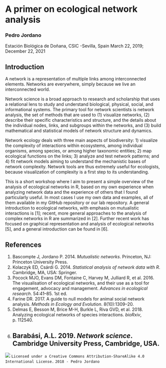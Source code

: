 # A primer on ecological network analysis

### Pedro Jordano
Estación Biológica de Doñana, CSIC -Sevilla, Spain
March 22, 2019; December 22, 2021

## Introduction
A network is a representation of multiple links among interconnected elements. Networks are everywhere, simply because we live an interconnected world.

Network science is a broad approach to research and scholarship that uses a relational lens to study and understand biological, physical, social, and informational systems. The primary tool for network scientists is network analysis, the set of methods that are used to (1) visualize networks, (2) describe their specific characteristics and structure, and the details about the individual nodes, links, and subgroups within the networks, and (3) build mathematical and statistical models of network structure and dynamics.

Network ecology deals with three main aspects of biodiversity: 1) visualize the complexity of interactions within ecosystems, among individual organisms, among species, or among higher taxonomic entities; 2) map ecological functions on the links; 3) analyze and test network patterns; and 4) fit network models aiming to understand the mechanistic bases of network complexity. Network tools are thus extremely useful for ecologists, because visualization of complexity is a first step to its understanding.

This is a short workshop where I aim to present a simple overview of the analysis of ecological networks in R, based on my own experience when analyzing network data and the experience of others that I found particularly useful. In most cases I use my own data and examples, all of them available in my GitHub repository or our lab repository. A general introduction to ecological networks, with emphasis on mutualistic interactions is [1]; recent, more general approaches to the analysis of complex networks in R are summarized in [2]. Further recent work has focused on graphical representation and analysis of ecological networks [5], and a general introduction can be found in [6].

## References
1. Bascompte J, Jordano P. 2014. *Mutualistic networks*. Princeton, NJ: Princeton University Press.
2. Kolaczyk ED, Csárdi G. 2014. *Statistical analysis of network data with R*. Cambridge, MA, USA: Springer.
3. Pocock MJO, Evans DM, Fontaine C, Harvey M, Julliard R, et al. 2016. The visualisation of ecological networks, and their use as a tool for engagement, advocacy and management. *Advances in ecological research*. 54:41–85. 1st ed.
4. Farine DR. 2017. A guide to null models for animal social network analysis. *Methods in Ecology and Evolution*. 8(10):1309–20.
5. Delmas E, Besson M, Brice M-H, Burkle L, Riva GVD, et al. 2018. Analyzing ecological networks of species interactions. *bioRxiv*, p. 112540.
6. Barabási, A.L. 2019. *Network science*. Cambridge University Press, Cambridge, USA.
----------------------

![](./images/license.png)
`Licensed under a Creative Commons Attribution-ShareAlike 4.0 International License.`
`2018 - Pedro Jordano`
